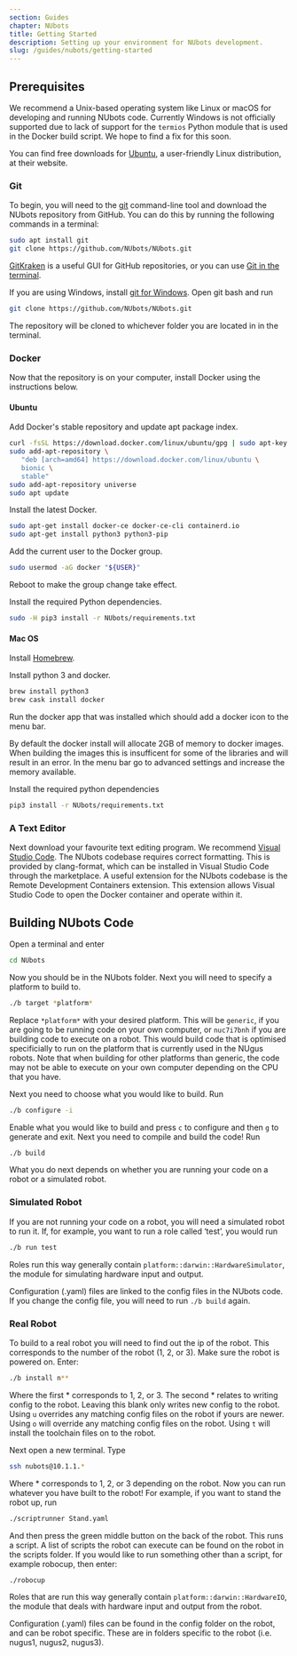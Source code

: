```yaml
---
section: Guides
chapter: NUbots
title: Getting Started
description: Setting up your environment for NUbots development.
slug: /guides/nubots/getting-started
---
```


## Prerequisites

We recommend a Unix-based operating system like Linux or macOS for developing and running NUbots code. Currently Windows is not officially supported due to lack of support for the `termios` Python module that is used in the Docker build script. We hope to find a fix for this soon.

You can find free downloads for [Ubuntu](https://ubuntu.com/), a user-friendly Linux distribution, at their website.

### Git

To begin, you will need to the [git](https://git-scm.com/) command-line tool and download the NUbots repository from GitHub. You can do this by running the following commands in a terminal:

```bash
sudo apt install git
git clone https://github.com/NUbots/NUbots.git
```

[GitKraken](https://www.gitkraken.com/) is a useful GUI for GitHub repositories, or you can use [Git in the terminal](https://git-scm.com/docs/git).

If you are using Windows, install [git for Windows](https://gitforwindows.org/). Open git bash and run

```bash
git clone https://github.com/NUbots/NUbots.git
```

The repository will be cloned to whichever folder you are located in in the terminal.

### Docker

Now that the repository is on your computer, install Docker using the instructions below.

#### Ubuntu

Add Docker's stable repository and update apt package index.

```bash
curl -fsSL https://download.docker.com/linux/ubuntu/gpg | sudo apt-key add -
sudo add-apt-repository \
   "deb [arch=amd64] https://download.docker.com/linux/ubuntu \
   bionic \
   stable"
sudo add-apt-repository universe
sudo apt update
```

Install the latest Docker.

```bash
sudo apt-get install docker-ce docker-ce-cli containerd.io
sudo apt-get install python3 python3-pip
```

Add the current user to the Docker group.

```bash
sudo usermod -aG docker "${USER}"
```

Reboot to make the group change take effect.

Install the required Python dependencies.

```bash
sudo -H pip3 install -r NUbots/requirements.txt
```

#### Mac OS

Install [Homebrew](https://brew.sh/).

Install python 3 and docker.

```bash
brew install python3
brew cask install docker
```

Run the docker app that was installed which should add a docker icon to the menu bar.

By default the docker install will allocate 2GB of memory to docker images. When building the images this is insufficent for some of the libraries and will result in an error. In the menu bar go to advanced settings and increase the memory available.

Install the required python dependencies

```bash
pip3 install -r NUbots/requirements.txt
```

### A Text Editor

Next download your favourite text editing program. We recommend [Visual Studio Code](https://code.visualstudio.com/Download). The NUbots codebase requires correct formatting. This is provided by clang-format, which can be installed in Visual Studio Code through the marketplace. A useful extension for the NUbots codebase is the Remote Development Containers extension. This extension allows Visual Studio Code to open the Docker container and operate within it.

## Building NUbots Code

Open a terminal and enter

```bash
cd NUbots
```

Now you should be in the NUbots folder. Next you will need to specify a platform to build to.

```bash
./b target *platform*
```

Replace `*platform*` with your desired platform. This will be `generic`, if you are going to be running code on your own computer, or `nuc7i7bnh` if you are building code to execute on a robot. This would build code that is optimised specificially to run on the platform that is currently used in the NUgus robots. Note that when building for other platforms than generic, the code may not be able to execute on your own computer depending on the CPU that you have.

Next you need to choose what you would like to build. Run

```bash
./b configure -i
```

Enable what you would like to build and press `c` to configure and then `g` to generate and exit. Next you need to compile and build the code! Run

```bash
./b build
```

What you do next depends on whether you are running your code on a robot or a simulated robot.

### Simulated Robot

If you are not running your code on a robot, you will need a simulated robot to run it. If, for example, you want to run a role called ‘test’, you would run

```bash
./b run test
```

Roles run this way generally contain `platform::darwin::HardwareSimulator`, the module for simulating hardware input and output.

Configuration (.yaml) files are linked to the config files in the NUbots code. If you change the config file, you will need to run `./b build` again.

### Real Robot

To build to a real robot you will need to find out the ip of the robot. This corresponds to the number of the robot (1, 2, or 3). Make sure the robot is powered on. Enter:

```bash
./b install n**
```

Where the first \* corresponds to 1, 2, or 3. The second \* relates to writing config to the robot. Leaving this blank only writes new config to the robot. Using `u` overrides any matching config files on the robot if yours are newer. Using `o` will override any matching config files on the robot. Using `t` will install the toolchain files on to the robot.

Next open a new terminal. Type

```bash
ssh nubots@10.1.1.*
```

Where \* corresponds to 1, 2, or 3 depending on the robot. Now you can run whatever you have built to the robot! For example, if you want to stand the robot up, run

```bash
./scriptrunner Stand.yaml
```

And then press the green middle button on the back of the robot. This runs a script. A list of scripts the robot can execute can be found on the robot in the scripts folder. If you would like to run something other than a script, for example robocup, then enter:

```bash
./robocup
```

Roles that are run this way generally contain `platform::darwin::HardwareIO`, the module that deals with hardware input and output from the robot.

Configuration (.yaml) files can be found in the config folder on the robot, and can be robot specific. These are in folders specific to the robot (i.e. nugus1, nugus2, nugus3).
